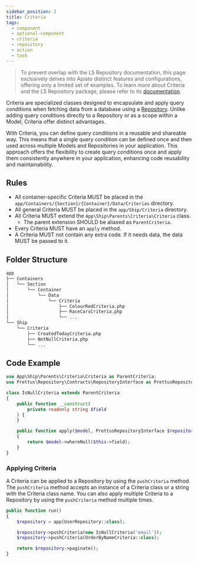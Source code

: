 ```yaml
---
sidebar_position: 2
title: Criteria
tags:
  - component
  - optional-component
  - criteria
  - repository
  - action
  - task
---
```


> To prevent overlap with the L5 Repository documentation, this page
> exclusively delves into Apiato distinct features and configurations,
> offering only a limited set of examples.
> To learn more about Criteria and the L5 Repository package,
> please refer to its [documentation](https://github.com/andersao/l5-repository).

Criteria are specialized classes designed to encapsulate
and apply query conditions when fetching data from a database using a [Repository](repositories.mdx).
Unlike adding query conditions directly to a Repository or as a scope within a Model,
Criteria offer distinct advantages.

With Criteria, you can define query conditions in a reusable and shareable way.
This means
that a single query condition can be defined once and then
used across multiple Models and Repositories in your application.
This approach offers the flexibility to create query conditions once
and apply them consistently anywhere in your application,
enhancing code reusability and maintainability.

## Rules

- All container-specific Criteria MUST be placed in the `app/Containers/{Section}/{Container}/Data/Criterias` directory.
- All general Criteria MUST be placed in the `app/Ship/Criteria` directory.
- All Criteria MUST extend the `App\Ship\Parents\Criteria\Criteria` class.
  - The parent extension SHOULD be aliased as `ParentCriteria`.
- Every Criteria MUST have an `apply` method.
- A Criteria MUST not contain any extra code. If it needs data, the data MUST be passed to it.

## Folder Structure

```markdown
app
├── Containers
│   └── Section
│       └── Container
│           └── Data
│               └── Criteria
│                   ├── ColourRedCriteria.php
│                   ├── RaceCarsCriteria.php
│                   └── ...
└── Ship
    └── Criteria
        ├── CreatedTodayCriteria.php
        ├── NotNullCriteria.php
        └── ...
```

## Code Example

```php
use App\Ship\Parents\Criteria\Criteria as ParentCriteria;
use Prettus\Repository\Contracts\RepositoryInterface as PrettusRepositoryInterface;

class IsNullCriteria extends ParentCriteria
{
    public function __construct(
        private readonly string $field
    ) {
    }

    public function apply($model, PrettusRepositoryInterface $repository)
    {
        return $model->whereNull($this->field);
    }
}
```

### Applying Criteria
A Criteria can be applied to a Repository by using the `pushCriteria` method.
The `pushCriteria` method accepts an instance of a Criteria class or a string with the Criteria class name.
You can also apply multiple Criteria to a Repository by using the `pushCriteria` method multiple times.

```php
public function run()
{
    $repository = app(UserRepository::class);

    $repository->pushCriteria(new IsNullCriteria('email'));
    $repository->pushCriteria(OrderByNameCriteria::class);

    return $repository->paginate();
}
```
